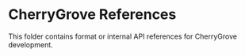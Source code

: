 ﻿# CherryGrove References

This folder contains format or internal API references for CherryGrove development.